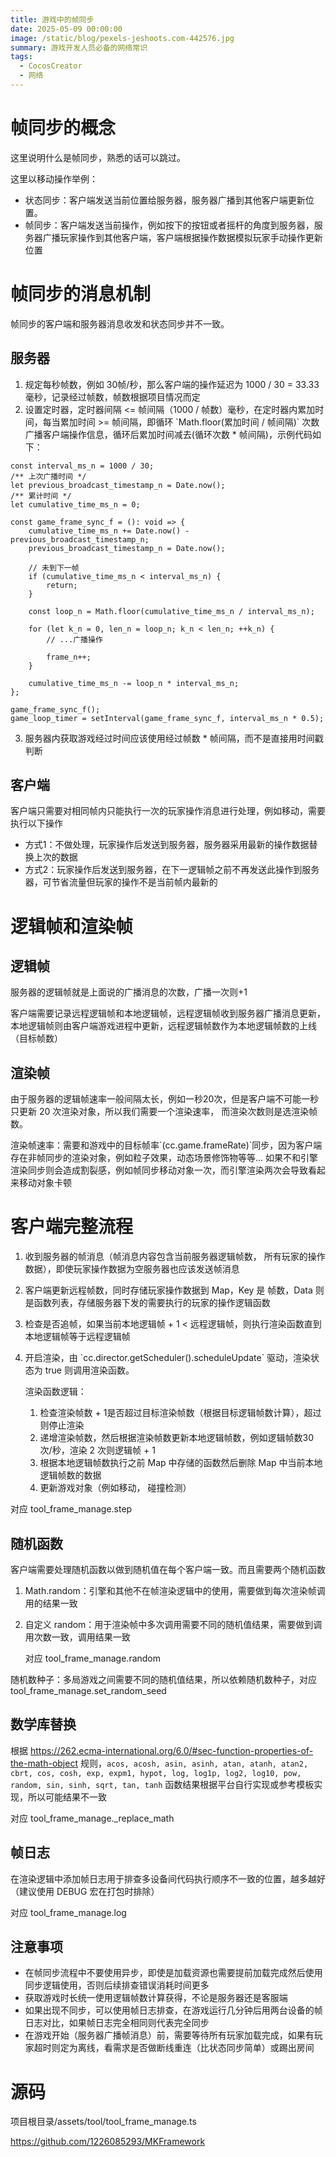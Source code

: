 ```yaml
---
title: 游戏中的帧同步
date: 2025-05-09 00:00:00
image: /static/blog/pexels-jeshoots.com-442576.jpg
summary: 游戏开发人员必备的网络常识
tags:
  - CocosCreator
  - 网络
---
```


# 帧同步的概念

这里说明什么是帧同步，熟悉的话可以跳过。

这里以移动操作举例：

- 状态同步：客户端发送当前位置给服务器，服务器广播到其他客户端更新位置。
- 帧同步：客户端发送当前操作，例如按下的按钮或者摇杆的角度到服务器，服务器广播玩家操作到其他客户端，客户端根据操作数据模拟玩家手动操作更新位置

# 帧同步的消息机制

帧同步的客户端和服务器消息收发和状态同步并不一致。

## 服务器

1. 规定每秒帧数，例如 30帧/秒，那么客户端的操作延迟为 1000 / 30 = 33.33 毫秒，记录经过帧数，帧数根据项目情况而定
2. 设置定时器，定时器间隔 \<= 帧间隔（1000 / 帧数）毫秒，在定时器内累加时间，每当累加时间 >= 帧间隔，即循环 \`Math.floor(累加时间 / 帧间隔)\` 次数广播客户端操作信息，循环后累加时间减去(循环次数 \* 帧间隔)，示例代码如下：

```
const interval_ms_n = 1000 / 30;
/** 上次广播时间 */
let previous_broadcast_timestamp_n = Date.now();
/** 累计时间 */
let cumulative_time_ms_n = 0;

const game_frame_sync_f = (): void => {
	cumulative_time_ms_n += Date.now() - previous_broadcast_timestamp_n;
	previous_broadcast_timestamp_n = Date.now();

	// 未到下一帧
	if (cumulative_time_ms_n < interval_ms_n) {
		return;
	}

	const loop_n = Math.floor(cumulative_time_ms_n / interval_ms_n);

	for (let k_n = 0, len_n = loop_n; k_n < len_n; ++k_n) {
		// ...广播操作

		frame_n++;
	}

	cumulative_time_ms_n -= loop_n * interval_ms_n;
};

game_frame_sync_f();
game_loop_timer = setInterval(game_frame_sync_f, interval_ms_n * 0.5);
```

3. 服务器内获取游戏经过时间应该使用经过帧数 \* 帧间隔，而不是直接用时间戳判断

## 客户端

客户端只需要对相同帧内只能执行一次的玩家操作消息进行处理，例如移动，需要执行以下操作

- 方式1：不做处理，玩家操作后发送到服务器，服务器采用最新的操作数据替换上次的数据
- 方式2：玩家操作后发送到服务器，在下一逻辑帧之前不再发送此操作到服务器，可节省流量但玩家的操作不是当前帧内最新的

# 逻辑帧和渲染帧

## 逻辑帧

服务器的逻辑帧就是上面说的广播消息的次数，广播一次则+1

客户端需要记录远程逻辑帧和本地逻辑帧，远程逻辑帧收到服务器广播消息更新，本地逻辑帧则由客户端游戏进程中更新，远程逻辑帧数作为本地逻辑帧数的上线（目标帧数）

## 渲染帧

由于服务器的逻辑帧速率一般间隔太长，例如一秒20次，但是客户端不可能一秒只更新 20 次渲染对象，所以我们需要一个渲染速率， 而渲染次数则是选渲染帧数。

渲染帧速率：需要和游戏中的目标帧率\`(cc.game.frameRate)\`同步，因为客户端存在非帧同步的渲染对象，例如粒子效果，动态场景修饰物等等... 如果不和引擎渲染同步则会造成割裂感，例如帧同步移动对象一次，而引擎渲染两次会导致看起来移动对象卡顿

# 客户端完整流程

1. 收到服务器的帧消息（帧消息内容包含当前服务器逻辑帧数， 所有玩家的操作数据），即使玩家操作数据为空服务器也应该发送帧消息
2. 客户端更新远程帧数，同时存储玩家操作数据到 Map，Key 是 帧数，Data 则是函数列表，存储服务器下发的需要执行的玩家的操作逻辑函数
3. 检查是否追帧，如果当前本地逻辑帧 + 1 \< 远程逻辑帧，则执行渲染函数直到本地逻辑帧等于远程逻辑帧
4. 开启渲染，由 \`cc.director.getScheduler().scheduleUpdate\` 驱动，渲染状态为 true 则调用渲染函数。

   渲染函数逻辑：
   1. 检查渲染帧数 + 1是否超过目标渲染帧数（根据目标逻辑帧数计算），超过则停止渲染
   2. 递增渲染帧数，然后根据渲染帧数更新本地逻辑帧数，例如逻辑帧数30次/秒，渲染 2 次则逻辑帧 + 1
   3. 根据本地逻辑帧数执行之前 Map 中存储的函数然后删除 Map 中当前本地逻辑帧数的数据
   4. 更新游戏对象（例如移动， 碰撞检测）

对应 tool_frame_manage.step

## 随机函数

客户端需要处理随机函数以做到随机值在每个客户端一致。而且需要两个随机函数

1. Math.random：引擎和其他不在帧渲染逻辑中的使用，需要做到每次渲染帧调用的结果一致
2. 自定义 random：用于渲染帧中多次调用需要不同的随机值结果，需要做到调用次数一致，调用结果一致

   对应 tool_frame_manage.random

随机数种子：多局游戏之间需要不同的随机值结果，所以依赖随机数种子，对应 tool_frame_manage.set_random_seed

## 数学库替换

根据 https://262.ecma-international.org/6.0/#sec-function-properties-of-the-math-object 规则，`acos, acosh, asin, asinh, atan, atanh, atan2, cbrt, cos, cosh, exp, expm1, hypot, log, log1p, log2, log10, pow, random, sin, sinh, sqrt, tan, tanh` 函数结果根据平台自行实现或参考模板实现，所以可能结果不一致

对应 tool_frame_manage.\_replace_math

## 帧日志

在渲染逻辑中添加帧日志用于排查多设备间代码执行顺序不一致的位置，越多越好（建议使用 DEBUG 宏在打包时排除）

对应 tool_frame_manage.log

## 注意事项

- 在帧同步流程中不要使用异步，即使是加载资源也需要提前加载完成然后使用同步逻辑使用，否则后续排查错误消耗时间更多
- 获取游戏时长统一使用逻辑帧数计算获得，不论是服务器还是客服端
- 如果出现不同步，可以使用帧日志排查，在游戏运行几分钟后用两台设备的帧日志对比，如果帧日志完全相同则代表完全同步
- 在游戏开始（服务器广播帧消息）前，需要等待所有玩家加载完成，如果有玩家超时则定为离线，看需求是否做断线重连（比状态同步简单）或踢出房间

# 源码

项目根目录/assets/tool/tool_frame_manage.ts

https://github.com/1226085293/MKFramework
